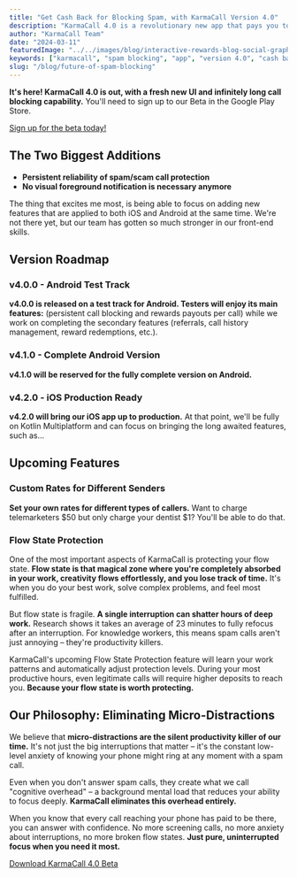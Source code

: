 ```yaml
---
title: "Get Cash Back for Blocking Spam, with KarmaCall Version 4.0"
description: "KarmaCall 4.0 is a revolutionary new app that pays you to block spam calls. With its fresh new UI and infinitely long call blocking capability, KarmaCall 4.0 is the ultimate solution for protecting your privacy and earning cash back."
author: "KarmaCall Team"
date: "2024-03-11"
featuredImage: "../../images/blog/interactive-rewards-blog-social-graphic.jpg"
keywords: ["karmacall", "spam blocking", "app", "version 4.0", "cash back", "rewards", "call protection", "android", "ios", "beta", "flow state", "micro-distractions"]
slug: "/blog/future-of-spam-blocking"
---
```



**It's here! KarmaCall 4.0 is out, with a fresh new UI and infinitely long call blocking capability.** You'll need to sign up to our Beta in the Google Play Store.

<div style={{ textAlign: "center", marginBottom: "2rem" }}>
  <a
    href="https://play.google.com/store/apps/details?id=com.fyncom.robocash"
    className="learn-more-btn cash centered"
    style={{
      display: "inline-block",
      textDecoration: "none",
    }}
  >
    Sign up for the beta today!
  </a>
</div>

## The Two Biggest Additions

- **Persistent reliability of spam/scam call protection**
- **No visual foreground notification is necessary anymore**

The thing that excites me most, is being able to focus on adding new features that are applied to both iOS and Android at the same time. We're not there yet, but our team has gotten so much stronger in our front-end skills.

## Version Roadmap

### v4.0.0 - Android Test Track

**v4.0.0 is released on a test track for Android. Testers will enjoy its main features:** (persistent call blocking and rewards payouts per call) while we work on completing the secondary features (referrals, call history management, reward redemptions, etc.).

### v4.1.0 - Complete Android Version

**v4.1.0 will be reserved for the fully complete version on Android.**

### v4.2.0 - iOS Production Ready

**v4.2.0 will bring our iOS app up to production.** At that point, we'll be fully on Kotlin Multiplatform and can focus on bringing the long awaited features, such as...

## Upcoming Features

### Custom Rates for Different Senders

**Set your own rates for different types of callers.** Want to charge telemarketers $50 but only charge your dentist $1? You'll be able to do that.

### Flow State Protection

One of the most important aspects of KarmaCall is protecting your flow state. **Flow state is that magical zone where you're completely absorbed in your work, creativity flows effortlessly, and you lose track of time.** It's when you do your best work, solve complex problems, and feel most fulfilled.

But flow state is fragile. **A single interruption can shatter hours of deep work.** Research shows it takes an average of 23 minutes to fully refocus after an interruption. For knowledge workers, this means spam calls aren't just annoying – they're productivity killers.

KarmaCall's upcoming Flow State Protection feature will learn your work patterns and automatically adjust protection levels. During your most productive hours, even legitimate calls will require higher deposits to reach you. **Because your flow state is worth protecting.**

## Our Philosophy: Eliminating Micro-Distractions

We believe that **micro-distractions are the silent productivity killer of our time.** It's not just the big interruptions that matter – it's the constant low-level anxiety of knowing your phone might ring at any moment with a spam call.

Even when you don't answer spam calls, they create what we call "cognitive overhead" – a background mental load that reduces your ability to focus deeply. **KarmaCall eliminates this overhead entirely.**

When you know that every call reaching your phone has paid to be there, you can answer with confidence. No more screening calls, no more anxiety about interruptions, no more broken flow states. **Just pure, uninterrupted focus when you need it most.**

<div style={{ textAlign: "center", marginTop: "3rem" }}>
  <a
    href="https://play.google.com/store/apps/details?id=com.fyncom.robocash"
    className="learn-more-btn cash centered"
    style={{
      display: "inline-block",
      textDecoration: "none",
    }}
  >
    Download KarmaCall 4.0 Beta
  </a>
</div>